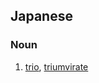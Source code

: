 ==Japanese==
{{ja-kanjitab|さん|は|k2=ば|からす|k3=がらす|r=y}}

===Noun===
{{ja-noun|さんばがらす}}

# [[trio]], [[triumvirate]]
#: {{ja-usex|大学の三羽烏とよばれている。|だいがく の さんばがらす と よばれている。|They are known as the three pillars of the university.}}